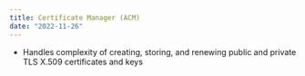 ```yaml
---
title: Certificate Manager (ACM)
date: "2022-11-26"
---
```


- Handles complexity of creating, storing, and renewing public and private TLS X.509 certificates and keys

